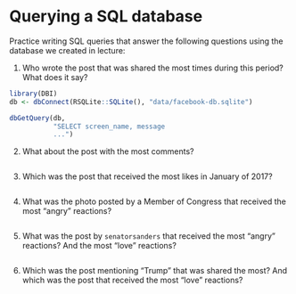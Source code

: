 # Querying a SQL database

Practice writing SQL queries that answer the following questions using the database we created in lecture:

1. Who wrote the post that was shared the most times during this period? What does it say?

```r
library(DBI)
db <- dbConnect(RSQLite::SQLite(), "data/facebook-db.sqlite")

dbGetQuery(db, 
           "SELECT screen_name, message
           ...")

```

2. What about the post with the most comments?

```r


```

3. Which was the post that received the most likes in January of 2017?

```r


```

4. What was the photo posted by a Member of Congress that received the most "angry" reactions?

```r

```

5. What was the post by `senatorsanders` that received the most "angry" reactions? And the most "love" reactions?

```r

```

6. Which was the post mentioning "Trump" that was shared the most? And which was the post that received the most "love" reactions?

```r

```





